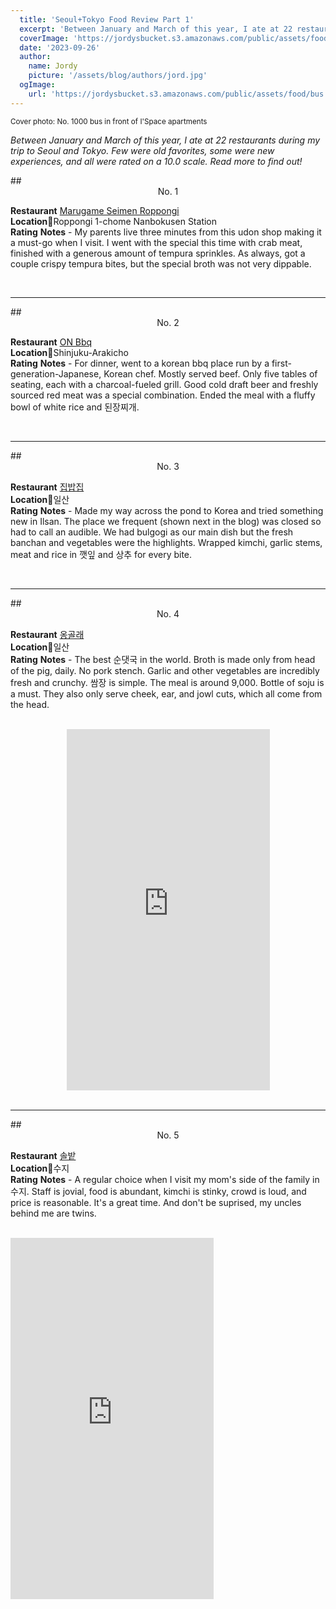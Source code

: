 ```yaml
---
  title: 'Seoul+Tokyo Food Review Part 1'
  excerpt: 'Between January and March of this year, I ate at 22 restaurants during my trip to Seoul and Tokyo. Few were old favorites, some were new experiences, and all were rated on a 10.0 scale. Read more to find out!'
  coverImage: 'https://jordysbucket.s3.amazonaws.com/public/assets/food/bus.jpeg'
  date: '2023-09-26'
  author: 
    name: Jordy
    picture: '/assets/blog/authors/jord.jpg'
  ogImage:
    url: 'https://jordysbucket.s3.amazonaws.com/public/assets/food/bus.jpeg'
---
```




<small>Cover photo: No. 1000 bus in front of I'Space apartments</small>

_Between January and March of this year, I ate at 22 restaurants during my trip to Seoul and Tokyo. Few were old favorites, some were new experiences, and all were rated on a 10.0 scale. Read more to find out!_

<a name="1" />
## <center>No. 1</center>

**Restaurant** <u>Marugame Seimen Roppongi</u>\
**Location**📍Roppongi 1-chome Nanbokusen Station\
**Rating** 
<ProgressBar valuePercentage={82} />
**Notes** - My parents live three minutes from this udon shop making it a must-go when I visit. I went with the special this time with crab meat, finished with a generous amount of tempura sprinkles. As always, got a couple crispy tempura bites, but the special broth was not very dippable.

<center>
  <PhotoGallery slides={udonPhotos} />
</center>
<br />
<hr />

<a name="2" />
## <center>No. 2</center>

**Restaurant** <u>ON Bbq</u>\
**Location**📍Shinjuku-Arakicho\
**Rating** 
<ProgressBar valuePercentage={76} />
**Notes** - For dinner, went to a korean bbq place run by a first-generation-Japanese, Korean chef. Mostly served beef. Only five tables of seating, each with a charcoal-fueled grill. Good cold draft beer and freshly sourced red meat was a special combination. Ended the meal with a fluffy bowl of white rice and 된장찌개.

<center>
  <PhotoGallery slides={onBbqPhotos} />
</center>
<br />
<hr />

<a name="3" />
## <center>No. 3</center>

**Restaurant** <u>집밥집</u>\
**Location**📍일산\
**Rating** 
<ProgressBar valuePercentage={73} />
**Notes** - Made my way across the pond to Korea and tried something new in Ilsan. The place we frequent (shown next in the blog) was closed so had to call an audible. We had bulgogi as our main dish but the fresh banchan and vegetables were the highlights. Wrapped kimchi, garlic stems, meat and rice in 깻잎 and 상추 for every bite.

<center>
  <PhotoGallery slides={jibPhotos} />
</center>
<br />
<hr />

<a name="4" />
## <center>No. 4</center>

**Restaurant** <u>옹골래</u>\
**Location**📍일산\
**Rating** 
<ProgressBar valuePercentage={90} />
**Notes** - The best 순댓국 in the world. Broth is made only from head of the pig, daily. No pork stench. Garlic and other vegetables are incredibly fresh and crunchy. 쌈장 is simple. The meal is around 9,000. Bottle of soju is a must. They also only serve cheek, ear, and jowl cuts, which all come from the head.   

<center>
  <PhotoGallery slides={ongPhotos} />
</center>
<br />
<center>
  <iframe
    width="325"
    height="578"
    src="https://www.youtube.com/embed/mhFZE_u9TOA"
    title="Ongolne"
    frameborder="0"
    allow="accelerometer; clipboard-write; encrypted-media; gyroscope; picture-in-picture; web-share"
    allowfullscreen
  ></iframe>
</center>
<br />
<hr />

<a name="5" />
## <center>No. 5</center>

**Restaurant** <u>솔밭</u>\
**Location**📍수지\
**Rating** 
<ProgressBar valuePercentage={81} />
**Notes** - A regular choice when I visit my mom's side of the family in 수지. Staff is jovial, food is abundant, kimchi is stinky, crowd is loud, and price is reasonable. It's a great time. And don't be suprised, my uncles behind me are twins. 

<center>
  <PhotoGallery slides={sotPhotos} />
</center>
<br />
  <iframe
    width="325"
    height="578"
    src="https://www.youtube.com/embed/AIKsNIDyWZg"
    title="Solbat"
    frameborder="0"
    allow="accelerometer; clipboard-write; encrypted-media; gyroscope; picture-in-picture; web-share"
    allowfullscreen
    />
<br />
<hr />

<a name="6" />
## <center>No. 6</center>

**Restaurant** <u>구들장 불곱창</u>\
**Location**📍인덕원\
**Rating** 
<ProgressBar valuePercentage={82} />
**Notes** - Hole in the wall. Orders come with marinated 곱창 and 대창 with plenty of 부추 marinated in sweet and spicy soy sauce. Whole thing is put on the grill and flambéd with soju! We had to get up and step back from the burst of the flame. Rice fried at the end. Left in a coat of grease.  

<center>
  <PhotoGallery slides={gudeljangPhotos} />
</center>
<br />
<hr />

<a name="7" />
## <center>No. 7</center>

**Restaurant** <u>대도식당</u>\
**Location**📍상성동\
**Rating** 
<ProgressBar valuePercentage={85} />
**Notes** - Authentic Korean barbeque experience. Only one cut of the cow on the menu. Other cuts available off menu. High quality Korean cow beef. An old establishment. No marinate, straightforward; an exemplary korean bbq restaurant. 

<center>
  <PhotoGallery slides={daedoPhotos} />
</center>
<br />
<hr />

<a name="8" />
## <center>No. 8</center>

**Restaurant** <u>김치찌개집</u>\
**Location**📍일산\
**Rating** 
<ProgressBar valuePercentage={71} />
**Notes** - Specializes in 김치찌개 that's served with 돼지고기. It's difficult to mess up a stew like 김치찌개 but it's also not easy to make it stand out. Good meal. 

<center>
  <PhotoGallery slides={kimchiPhotos} />
</center>
<br />
<hr />

<a name="9" />
## <center>No. 9</center>

**Restaurant** <u>평양냉면</u>\
**Location**📍일산\
**Rating** 
<ProgressBar valuePercentage={76} />
**Notes** - My grandpa enjoys and frequents this place so much so that a tv show crew that happened to be taping a feature on the restaurant put him in an interview that made it to TV! Backstory is that the current owner's mother escaped North Korea and started a business selling 평양냉면. Noodles are bouncy, soup is not ice cold as 냉면s tend to be, and flavor is clean and mild. Bulgogi is prepared raw and cooked on a live fire, and is also mild in flavor. Bright red house kimchi packs a lot of flavor. Meat in the 갈비탕 is tender and juicy. The meat in the 소고기 and 돼지고기 수육 are well sourced but also mild in flavor. Thinking about it now, I should've been heavily dipping the main dishes in the table sauces and having them with the strong 반찬 to maximize flavor. 

<center>
  <PhotoGallery slides={pyongPhotos} />
</center>
<br />
<hr />

<a name="10" />
## <center>No. 10</center>

**Restaurant** <u>화경</u>\
**Location**📍수지\
**Rating** 
<ProgressBar valuePercentage={74} />
**Notes** - 짜장면.. Good.

<center>
  <PhotoGallery slides={hwagyungPhotos} />
</center>
<br />
<hr />

<a name="11" />
## <center>No. 11</center>

**Restaurant** <u>Ivy Place</u>\
**Location**📍Daikanyama T-site\
**Rating** 
<ProgressBar valuePercentage={79} />
**Notes** - At the center of a new outdoor shopping area that screams "This is a terrace!" is this restaurant with a surprisingly extensive menu. Calamari is fried using japanese tempura-frying technique. Despite the high price tag, it gets a near 8.0 score because my belief is that the calamari is a good pulse-setter of a restuarant, and in this case the calamari was a near 8.0.<sup>[1](#footnotes)</sup>. 

<center>
  <PhotoGallery slides={ivyPhotos} />
</center>
<br />
<hr />

<a name="12" />
## <center>No. 12</center>

**Restaurant** <u>Midori Sushi</u>\
**Location**📍Akasaka\
**Rating** 
<ProgressBar valuePercentage={76} />
**Notes** - I am spoiled by the good sushi in Japan because this place is really good but still gets only a mid-7 score. Sat at the table, not the bar, and ordered preset items. Yellowtail, squid, shirako, and tuna are best of the bunch. And of course draft beer-- kanpai!

<center>
  <PhotoGallery slides={midoriPhotos} />
</center>
<br />
<hr />

<a name="13" />
## <center>No. 13</center>

**Restaurant** <u>Umu</u>\
**Location**📍Nishiazabu\
**Rating** 
<ProgressBar valuePercentage={69} />
**Notes** - The old man splurged for high-end itamae sushi to celebrate the missus' birthday and I tagged along. 30,000 yen per person, it is an indulgent experience where all you have to do is bring chopsticks up from the plate to your mouth, and lift then tilt glasses of beverage for a sip every so often as, repeatedly, a plate is cleared and replaced by a succeeding one, atop which stand hand-crafted pieces of edible creations. Having said that, if I had to foot a price tag of 30,000 yen, things could get a little harder to swallow. I think that my preferred sushi experience is one that is majoritively sashimi and nigiri with less pickled dishes. Happy birthday 엄마!

<center>
  <iframe
    width="325"
    height="578"
    src="https://www.youtube.com/embed/l4EBmDTK6Ck"
    title="Umu"
    frameborder="0"
    allow="accelerometer; clipboard-write; encrypted-media; gyroscope; picture-in-picture; web-share"
    allowfullscreen
    />
</center>
<br />
<hr />

Check back for part two!  

<a name="footnotes" />
### Footnotes
<small>
<sup>1</sup>The basic theory is that if a restaurant serves fresh calamari that is good, then it would mean that the kitchen is properly handling fresh squid on a daily basis, which requires a clean and organized kitchen. Ergo, if you serve good fresh calamari, then you have a clean and organized kitchen.  

</small>
